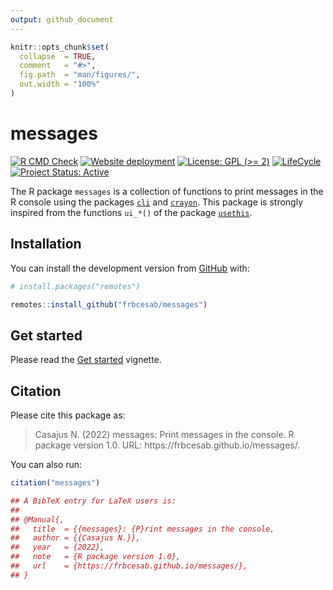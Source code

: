 ```yaml
---
output: github_document
---
```


<!-- README.md is generated from README.Rmd. Please edit that file -->


```r
knitr::opts_chunk$set(
  collapse  = TRUE,
  comment   = "#>",
  fig.path  = "man/figures/",
  out.width = "100%"
)
```



messages
=========================================================

<!-- badges: start -->
[![R CMD Check](https://github.com/frbcesab/messages/actions/workflows/R-CMD-check.yaml/badge.svg)](https://github.com/frbcesab/messages/actions/workflows/R-CMD-check.yaml)
[![Website deployment](https://github.com/frbcesab/messages/actions/workflows/pkgdown.yaml/badge.svg)](https://github.com/frbcesab/messages/actions/workflows/pkgdown.yaml)
[![License: GPL (>= 2)](https://img.shields.io/badge/License-GPL%20%28%3E%3D%202%29-blue.svg)](https://choosealicense.com/licenses/gpl-2.0/)
[![LifeCycle](man/figures/lifecycle/lifecycle-stable.svg)](https://lifecycle.r-lib.org/articles/stages.html#stable)
[![Project Status: Active](https://www.repostatus.org/badges/latest/active.svg)](https://www.repostatus.org/#active)
<!-- badges: end -->


The R package `messages` is a collection of functions to print messages in the 
R console using the packages [`cli`](https://cran.r-project.org/package=cli) and 
[`crayon`](https://cran.r-project.org/package=crayon). This package is strongly 
inspired from the functions `ui_*()` of the package 
[`usethis`](https://cran.r-project.org/package=usethis).

## Installation

You can install the development version from [GitHub](https://github.com/) with:

```r
# install.packages("remotes")

remotes::install_github("frbcesab/messages")
```


## Get started

Please read the 
[Get started](https://frbcesab.github.io/messages/articles/messages.html) 
vignette.


## Citation

Please cite this package as: 

> Casajus N. (2022) messages: Print messages in the console. 
R package version 1.0. URL: https://frbcesab.github.io/messages/.

You can also run:

```r
citation("messages")

## A BibTeX entry for LaTeX users is:
## 
## @Manual{,
##   title  = {{messages}: {P}rint messages in the console,
##   author = {{Casajus N.}},
##   year   = {2022},
##   note   = {R package version 1.0},
##   url    = {https://frbcesab.github.io/messages/},
## }
```
